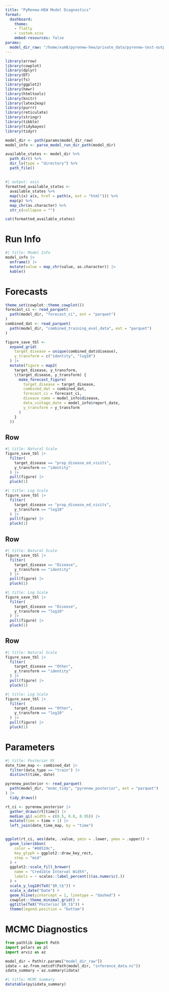 ```yaml
---
title: "PyRenew-HEW Model Diagnostics"
format:
  dashboard:
    theme:
    - flatly
    - custom.scss
    embed-resources: false
params:
  model_dir_raw: "/home/xum8/pyrenew-hew/private_data/pyrenew-test-output/covid-19_r_2024-11-22_f_2024-08-19_t_2024-11-16/model_runs/SC" # pragma: allowlist-secret
---
```

<!-- Would like embed-resources to be true, but the current version is problematic with blobfuse -->

```r
library(arrow)
library(cowplot)
library(dplyr)
library(DT)
library(fs)
library(ggplot2)
library(hewr)
library(htmltools)
library(knitr)
library(latex2exp)
library(purrr)
library(reticulate)
library(stringr)
library(tibble)
library(tidybayes)
library(tidyr)

model_dir <- path(params$model_dir_raw)
model_info <- parse_model_run_dir_path(model_dir)

available_states <- model_dir %>%
  path_dir() %>%
  dir_ls(type = "directory") %>%
  path_file()
```

## {.sidebar}

```r
#| output: asis
formatted_available_states <-
  available_states %>%
  map(\(x) a(x, href = path(x, ext = "html"))) %>%
  map(p) %>%
  map_chr(as.character) %>%
  str_c(collapse = "")

cat(formatted_available_states)
```

# Run Info


```r
#| title: Model Info
model_info |>
  enframe() |>
  mutate(value = map_chr(value, as.character)) |>
  kable()
```

# Forecasts {scrolling="true"}
```r
theme_set(cowplot::theme_cowplot())
forecast_ci <- read_parquet(
  path(model_dir, "forecast_ci", ext = "parquet")
)
combined_dat <- read_parquet(
  path(model_dir, "combined_training_eval_data", ext = "parquet")
)

figure_save_tbl <-
  expand_grid(
    target_disease = unique(combined_dat$disease),
    y_transform = c("identity", "log10")
  ) |>
  mutate(figure = map2(
    target_disease, y_transform,
    \(target_disease, y_transform) {
      make_forecast_figure(
        target_disease = target_disease,
        combined_dat = combined_dat,
        forecast_ci = forecast_ci,
        disease_name = model_info$disease,
        data_vintage_date = model_info$report_date,
        y_transform = y_transform
      )
    }
  ))
```

## Row {.tabset}

```r
#| title: Natural Scale
figure_save_tbl |>
  filter(
    target_disease == "prop_disease_ed_visits",
    y_transform == "identity"
  ) |>
  pull(figure) |>
  pluck(1)
```

```r
#| title: Log Scale
figure_save_tbl |>
  filter(
    target_disease == "prop_disease_ed_visits",
    y_transform == "log10"
  ) |>
  pull(figure) |>
  pluck(1)
```

## Row {.tabset}

```r
#| title: Natural Scale
figure_save_tbl |>
  filter(
    target_disease == "Disease",
    y_transform == "identity"
  ) |>
  pull(figure) |>
  pluck(1)
```

```r
#| title: Log Scale
figure_save_tbl |>
  filter(
    target_disease == "Disease",
    y_transform == "log10"
  ) |>
  pull(figure) |>
  pluck(1)
```

## Row {.tabset}

```r
#| title: Natural Scale
figure_save_tbl |>
  filter(
    target_disease == "Other",
    y_transform == "identity"
  ) |>
  pull(figure) |>
  pluck(1)
```

```r
#| title: Log Scale
figure_save_tbl |>
  filter(
    target_disease == "Other",
    y_transform == "log10"
  ) |>
  pull(figure) |>
  pluck(1)
```

# Parameters

```r
#| title: Posterior Rt
date_time_map <- combined_dat |>
  filter(data_type == "train") |>
  distinct(time, date)

pyrenew_posterior <- read_parquet(
  path(model_dir, "mcmc_tidy", "pyrenew_posterior", ext = "parquet")
) |>
  tidy_draws()

rt_ci <- pyrenew_posterior |>
  gather_draws(rt[time]) |>
  median_qi(.width = c(0.5, 0.8, 0.95)) |>
  mutate(time = time + 1) |>
  left_join(date_time_map, by = "time")


ggplot(rt_ci, aes(date, .value, ymin = .lower, ymax = .upper)) +
  geom_lineribbon(
    color = "#08519c",
    key_glyph = ggplot2::draw_key_rect,
    step = "mid"
  ) +
  ggplot2::scale_fill_brewer(
    name = "Credible Interval Width",
    labels = ~ scales::label_percent()(as.numeric(.))
  ) +
  scale_y_log10(TeX("$R_t$")) +
  scale_x_date("Date") +
  geom_hline(yintercept = 1, linetype = "dashed") +
  cowplot::theme_minimal_grid() +
  ggtitle(TeX("Posterior $R_t$")) +
  theme(legend.position = "bottom")
```


# MCMC Diagnostics

```python
from pathlib import Path
import polars as pl
import arviz as az

model_dir = Path(r.params["model_dir_raw"])
idata = az.from_netcdf(Path(model_dir, "inference_data.nc"))
idata_summary = az.summary(idata)
```

```r
#| title: MCMC Summary
datatable(py$idata_summary)
```
